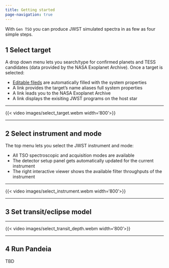 ```yaml
---
title: Getting started
page-navigation: true
---
```


With `Gen TSO` you can produce JWST simulated spectra in as few as four simple steps.

## 1 Select target

A drop down menu lets you search/type for confirmed planets and TESS candidates
(data provided by the NASA Exoplanet Archive).  Once a target is selected:

- [Editable fileds](select_target.qmd) are automatically filled with the system properties
- A link provides the target's name aliases full system properties
- A link leads you to the NASA Exoplanet Archive
- A link displays the exisiting JWST programs on the host star

---

{{< video images/select_target.webm width='800'>}}

---

## 2 Select instrument and mode

The top menu lets you select the JWST instrument and mode:

- All TSO spectroscopic and acquisition modes are available
- The detector setup panel gets automatically updated for the current instrument
- The right interactive viewer shows the available filter throughputs of the instrument

---

{{< video images/select_instrument.webm width='800'>}}

---

## 3 Set transit/eclipse model

---

{{< video images/select_transit_depth.webm width='800'>}}

---


## 4 Run Pandeia

TBD

